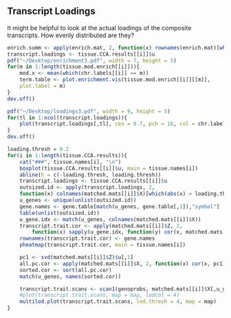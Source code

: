 ## Transcript Loadings {.tabset .tabset-fade .tabset-pills}

It might be helpful to look at the actual loadings of the composite transcripts.
How evenly distributed are they?

```r

enrich.summ <- apply(enrich.mat, 2, function(x) rownames(enrich.mat)[which(x != 0)])
transcript.loadings <- tissue.CCA.results[[i]]$u
pdf("~/Desktop/enrichment3.pdf", width = 7, height = 5)
for(m in 1:length(tissue.mod.enrich[[i]])){
    mod.x <- mean(which(chr.labels[[i]] == m))
    term.table <- plot.enrichment.vis(tissue.mod.enrich[[i]][[m]], 
    plot.label = m) 
}
dev.off()

pdf("~/Desktop/loadings3.pdf", width = 9, height = 5)
for(tl in 1:ncol(transcript.loadings)){
    plot(transcript.loadings[,tl], cex = 0.7, pch = 16, col = chr.labels[[i]], main = tl)
}
dev.off()
```

```r
loading.thresh = 0.2
for(i in 1:length(tissue.CCA.results)){
    cat("###", tissue.names[i], "\n")
    boxplot(tissue.CCA.results[[i]]$u, main = tissue.names[i])
    abline(h = c(-loading.thresh, loading.thresh))
    transcript.loadings <- tissue.CCA.results[[i]]$u
    outsized.id <- apply(transcript.loadings, 2, 
    function(x) colnames(matched.mats[[i]]$X)[which(abs(x) > loading.thresh)])
    u_genes <- unique(unlist(outsized.id))
    gene.names <- gene.table[match(u_genes, gene.table[,1]),"symbol"]
    table(unlist(outsized.id))
    u_gene.idx <- match(u_genes, colnames(matched.mats[[i]]$X))
    transcript.trait.cor <- apply(matched.mats[[i]]$Z, 2, 
        function(x) sapply(u_gene.idx, function(y) cor(x, matched.mats[[i]]$X[,y])))
    rownames(transcript.trait.cor) <- gene.names
    pheatmap(transcript.trait.cor, main = tissue.names[i])

    pc1 <- svd(matched.mats[[i]]$Z)$u[,1]
    all.pc.cor <- apply(matched.mats[[i]]$X, 2, function(x) cor(x, pc1))
    sorted.cor <- sort(all.pc.cor)
    match(u_genes, names(sorted.cor))

    transcript.trait.scans <- scan1(genoprobs, matched.mats[[i]]$X[,u_gene.idx])
    #plot(transcript.trait.scans, map = map, lodcol = 4)
    multilod.plot(transcript.trait.scans, lod.thresh = 4, map = map)
}

```